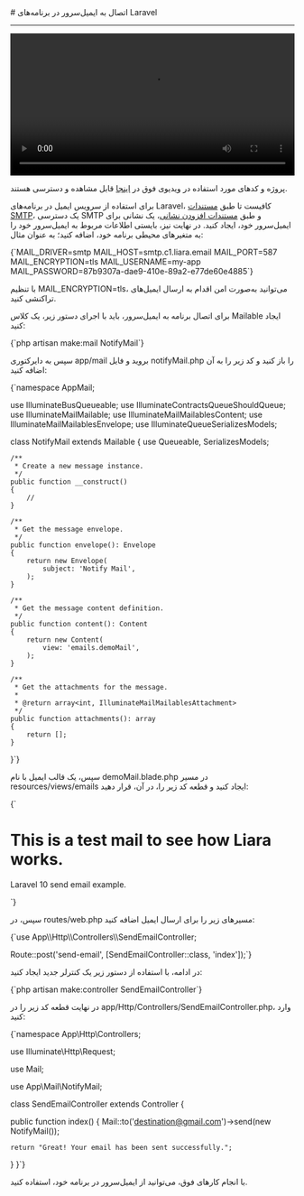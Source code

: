 
<Layout>
# اتصال به ایمیل‌سرور در برنامه‌های Laravel
<hr className="mb-2" />

<video
  src="https://files.liara.ir/liara/laravel/laravel-email-server.mp4"
  controls="controls"
  className="block w-full"
  width="100%"
/>

<div className="h-2" />
<Alert variant="success">
<p>
پروژه و کدهای مورد استفاده در ویدیوی فوق در <a href="https://github.com/liara-cloud/laravel-getting-started/tree/email-server" className="blue-link">اینجا</a> قابل مشاهده و دسترسی هستند.
</p>
</Alert>

برای استفاده از سرویس ایمیل در برنامه‌های Laravel، 
کافیست تا طبق <a href="../add-smtp-user" className="blue-link">مستندات SMTP</a>، یک دسترسی SMTP و طبق <a href="../add-account" className="blue-link">مستندات افزودن نشانی</a>، یک نشانی برای ایمیل‌سرور خود، ایجاد کنید.
در نهایت نیز، بایستی 
اطلاعات مربوط به ایمیل‌سرور خود را 
به متغیرهای محیطی برنامه خود، اضافه کنید؛ به عنوان مثال:

<div className="h-2" />
<div dir='ltr'>
    <Highlight className="bash">
        {`MAIL_DRIVER=smtp
MAIL_HOST=smtp.c1.liara.email
MAIL_PORT=587
MAIL_ENCRYPTION=tls
MAIL_USERNAME=my-app
MAIL_PASSWORD=87b9307a-dae9-410e-89a2-e77de60e4885`}
    </Highlight>
</div>
<div className="h-2" />
<Alert variant='info'>
<p>
با تنظیم <Important>MAIL_ENCRYPTION=tls</Important>، می‌توانید به‌صورت امن اقدام به ارسال ایمیل‌های تراکنشی کنید.
</p>
</Alert>

برای اتصال برنامه به ایمیل‌سرور، باید با اجرای دستور زیر، یک کلاس Mailable ایجاد کنید:

<div className="h-2" />
<div dir='ltr'>
    <Highlight className="bash">
        {`php artisan make:mail NotifyMail`}
    </Highlight>
</div>
<div className="h-2" />

 سپس به دایرکتوری <Important>app/mail</Important> بروید و فایل <Important>notifyMail.php</Important> را باز کنید و کد زیر را به آن اضافه کنید:

<div className="h-2" />
<div dir='ltr'>
    <Highlight className="laravel">
        {`<?php

namespace AppMail;

use IlluminateBusQueueable;
use IlluminateContractsQueueShouldQueue;
use IlluminateMailMailable;
use IlluminateMailMailablesContent;
use IlluminateMailMailablesEnvelope;
use IlluminateQueueSerializesModels;

class NotifyMail extends Mailable
{
    use Queueable, SerializesModels;

    /**
     * Create a new message instance.
     */
    public function __construct()
    {
        //
    }

    /**
     * Get the message envelope.
     */
    public function envelope(): Envelope
    {
        return new Envelope(
            subject: 'Notify Mail',
        );
    }

    /**
     * Get the message content definition.
     */
    public function content(): Content
    {
        return new Content(
            view: 'emails.demoMail',
        );
    }

    /**
     * Get the attachments for the message.
     *
     * @return array<int, IlluminateMailMailablesAttachment>
     */
    public function attachments(): array
    {
        return [];
    }
}`}
    </Highlight>
</div>
<div className="h-2" />

سپس، یک قالب ایمیل با نام <Important>demoMail.blade.php</Important> در مسیر <Important>resources/views/emails</Important> ایجاد کنید و قطعه کد زیر را، در آن، قرار دهید:

<div className="h-2" />
<div dir='ltr'>
    <Highlight className="html">
        {`<!DOCTYPE html>
<html>
<head>
  <title>Laravel email example with Liara</title>
</head>
<body>

  <h1>This is a test mail to see how Liara works.</h1>
  <p>Laravel 10 send email example.</p>

</body>
</html> `}
    </Highlight>
</div>
<div className="h-2" />

سپس، در <Important>routes/web.php</Important> مسیرهای زیر را برای ارسال ایمیل اضافه کنید:

<div className="h-2" />
<div dir='ltr'>
    <Highlight className="js">
        {`use App\\Http\\Controllers\\SendEmailController;

Route::post('send-email', [SendEmailController::class, 'index']);`}
    </Highlight>
</div>
<div className="h-2" />

در ادامه، با استفاده از دستور زیر یک کنترلر جدید ایجاد کنید:

<div className="h-2" />
<div dir='ltr'>
    <Highlight className="js">
        {`php artisan make:controller SendEmailController`}
    </Highlight>
</div>
<div className="h-2" />

در نهایت قطعه کد زیر را در <Important>app/Http/Controllers/SendEmailController.php</Important>، وارد کنید:
<div className="h-2" />
<div dir='ltr'>
    <Highlight className="js">
        {`<?php

namespace App\\Http\\Controllers;
  
use Illuminate\\Http\\Request;
  
use Mail;
  
use App\\Mail\\NotifyMail;
  
  
class SendEmailController extends Controller
{
      
  public function index()
  {
    Mail::to('destination@gmail.com')->send(new NotifyMail());
  
    return "Great! Your email has been sent successfully.";
  } 
}`}
    </Highlight>
</div>
<div className="h-2" />

با انجام کارهای فوق، می‌توانید از ایمیل‌سرور در برنامه خود، استفاده کنید.


</Layout>